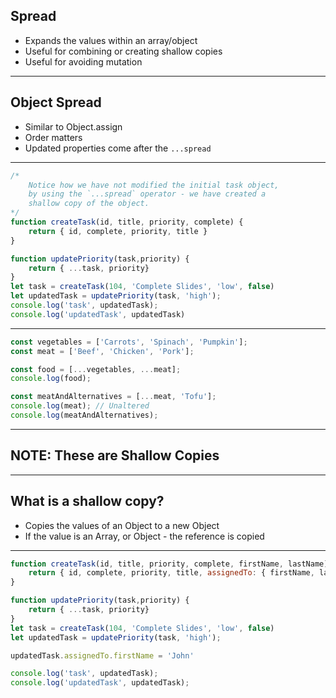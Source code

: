 
## Spread

* Expands the values within an array/object
* Useful for combining or creating shallow copies
* Useful for avoiding mutation

---

## Object Spread 

* Similar to Object.assign
* Order matters 
* Updated properties come after the `...spread`

---

```js Object Spread
/*
    Notice how we have not modified the initial task object,
    by using the `...spread` operator - we have created a
    shallow copy of the object.
*/
function createTask(id, title, priority, complete) {
    return { id, complete, priority, title }
}

function updatePriority(task,priority) {
    return { ...task, priority}
}
let task = createTask(104, 'Complete Slides', 'low', false)
let updatedTask = updatePriority(task, 'high');
console.log('task', updatedTask);
console.log('updatedTask', updatedTask)
```
---


```javascript Array Spread
const vegetables = ['Carrots', 'Spinach', 'Pumpkin'];
const meat = ['Beef', 'Chicken', 'Pork'];

const food = [...vegetables, ...meat];
console.log(food);

const meatAndAlternatives = [...meat, 'Tofu'];
console.log(meat); // Unaltered
console.log(meatAndAlternatives);
```

---

## NOTE: These are Shallow Copies 

---

## What is a shallow copy? 

* Copies the values of an Object to a new Object
* If the value is an Array, or Object - the reference is copied


---

```js Accidental Mutation
function createTask(id, title, priority, complete, firstName, lastName) {
    return { id, complete, priority, title, assignedTo: { firstName, lastName } }
}

function updatePriority(task,priority) {
    return { ...task, priority}
}
let task = createTask(104, 'Complete Slides', 'low', false)
let updatedTask = updatePriority(task, 'high');

updatedTask.assignedTo.firstName = 'John'

console.log('task', updatedTask);
console.log('updatedTask', updatedTask);
```
